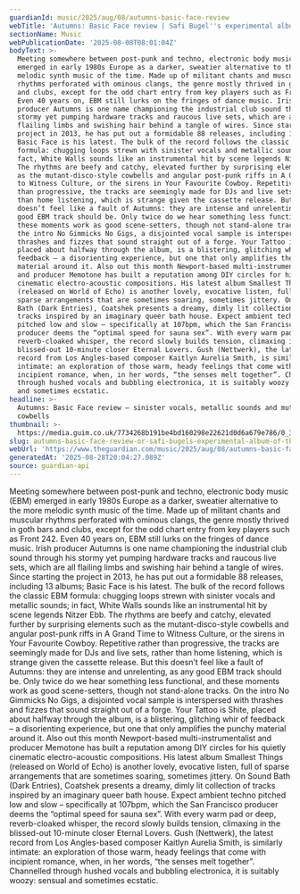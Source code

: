 ```yaml
---
guardianId: music/2025/aug/08/autumns-basic-face-review
webTitle: 'Autumns: Basic Face review | Safi Bugel''s experimental album of the month'
sectionName: Music
webPublicationDate: '2025-08-08T08:01:04Z'
bodyText: >-
  Meeting somewhere between post-punk and techno, electronic body music (EBM)
  emerged in early 1980s Europe as a darker, sweatier alternative to the more
  melodic synth music of the time. Made up of militant chants and muscular
  rhythms perforated with ominous clangs, the genre mostly thrived in goth bars
  and clubs, except for the odd chart entry from key players such as Front 242.
  Even 40 years on, EBM still lurks on the fringes of dance music. Irish
  producer Autumns is one name championing the industrial club sound through his
  stormy yet pumping hardware tracks and raucous live sets, which are all
  flailing limbs and swishing hair behind a tangle of wires. Since starting the
  project in 2013, he has put out a formidable 88 releases, including 13 albums;
  Basic Face is his latest. The bulk of the record follows the classic EBM
  formula: chugging loops strewn with sinister vocals and metallic sounds; in
  fact, White Walls sounds like an instrumental hit by scene legends Nitzer Ebb.
  The rhythms are beefy and catchy, elevated further by surprising elements such
  as the mutant-disco-style cowbells and angular post-punk riffs in A Grand Time
  to Witness Culture, or the sirens in Your Favourite Cowboy. Repetitive rather
  than progressive, the tracks are seemingly made for DJs and live sets, rather
  than home listening, which is strange given the cassette release. But this
  doesn’t feel like a fault of Autumns: they are intense and unrelenting, as any
  good EBM track should be. Only twice do we hear something less functional, and
  these moments work as good scene-setters, though not stand-alone tracks. On
  the intro No Gimmicks No Gigs, a disjointed vocal sample is interspersed with
  thrashes and fizzes that sound straight out of a forge. Your Tattoo is Shite,
  placed about halfway through the album, is a blistering, glitching whir of
  feedback – a disorienting experience, but one that only amplifies the punchy
  material around it. Also out this month Newport-based multi-instrumentalist
  and producer Memotone has built a reputation among DIY circles for his quietly
  cinematic electro-acoustic compositions. His latest album Smallest Things
  (released on World of Echo) is another lovely, evocative listen, full of
  sparse arrangements that are sometimes soaring, sometimes jittery. On Sound
  Bath (Dark Entries), Coatshek presents a dreamy, dimly lit collection of
  tracks inspired by an imaginary queer bath house. Expect ambient techno
  pitched low and slow – specifically at 107bpm, which the San Francisco
  producer deems the “optimal speed for sauna sex”. With every warm pad or deep,
  reverb-cloaked whisper, the record slowly builds tension, climaxing in the
  blissed-out 10-minute closer Eternal Lovers. Gush (Nettwerk), the latest
  record from Los Angles-based composer Kaitlyn Aurelia Smith, is similarly
  intimate: an exploration of those warm, heady feelings that come with
  incipient romance, when, in her words, “the senses melt together”. Channelled
  through hushed vocals and bubbling electronica, it is suitably woozy: sensual
  and sometimes ecstatic.
headline: >-
  Autumns: Basic Face review – sinister vocals, metallic sounds and mutant
  cowbells
thumbnail: >-
  https://media.guim.co.uk/7734268b191be4bd160298e22621d0d6a679e786/0_319_1170_936/500.jpg
slug: autumns-basic-face-review-or-safi-bugels-experimental-album-of-the-month
webUrl: 'https://www.theguardian.com/music/2025/aug/08/autumns-basic-face-review'
generatedAt: '2025-08-28T20:04:27.089Z'
source: guardian-api
---
```

Meeting somewhere between post-punk and techno, electronic body music (EBM) emerged in early 1980s Europe as a darker, sweatier alternative to the more melodic synth music of the time. Made up of militant chants and muscular rhythms perforated with ominous clangs, the genre mostly thrived in goth bars and clubs, except for the odd chart entry from key players such as Front 242. Even 40 years on, EBM still lurks on the fringes of dance music. Irish producer Autumns is one name championing the industrial club sound through his stormy yet pumping hardware tracks and raucous live sets, which are all flailing limbs and swishing hair behind a tangle of wires. Since starting the project in 2013, he has put out a formidable 88 releases, including 13 albums; Basic Face is his latest. The bulk of the record follows the classic EBM formula: chugging loops strewn with sinister vocals and metallic sounds; in fact, White Walls sounds like an instrumental hit by scene legends Nitzer Ebb. The rhythms are beefy and catchy, elevated further by surprising elements such as the mutant-disco-style cowbells and angular post-punk riffs in A Grand Time to Witness Culture, or the sirens in Your Favourite Cowboy. Repetitive rather than progressive, the tracks are seemingly made for DJs and live sets, rather than home listening, which is strange given the cassette release. But this doesn’t feel like a fault of Autumns: they are intense and unrelenting, as any good EBM track should be. Only twice do we hear something less functional, and these moments work as good scene-setters, though not stand-alone tracks. On the intro No Gimmicks No Gigs, a disjointed vocal sample is interspersed with thrashes and fizzes that sound straight out of a forge. Your Tattoo is Shite, placed about halfway through the album, is a blistering, glitching whir of feedback – a disorienting experience, but one that only amplifies the punchy material around it. Also out this month Newport-based multi-instrumentalist and producer Memotone has built a reputation among DIY circles for his quietly cinematic electro-acoustic compositions. His latest album Smallest Things (released on World of Echo) is another lovely, evocative listen, full of sparse arrangements that are sometimes soaring, sometimes jittery. On Sound Bath (Dark Entries), Coatshek presents a dreamy, dimly lit collection of tracks inspired by an imaginary queer bath house. Expect ambient techno pitched low and slow – specifically at 107bpm, which the San Francisco producer deems the “optimal speed for sauna sex”. With every warm pad or deep, reverb-cloaked whisper, the record slowly builds tension, climaxing in the blissed-out 10-minute closer Eternal Lovers. Gush (Nettwerk), the latest record from Los Angles-based composer Kaitlyn Aurelia Smith, is similarly intimate: an exploration of those warm, heady feelings that come with incipient romance, when, in her words, “the senses melt together”. Channelled through hushed vocals and bubbling electronica, it is suitably woozy: sensual and sometimes ecstatic.
